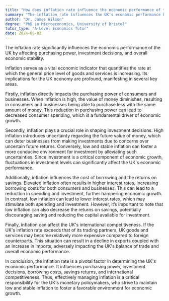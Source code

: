 ```yaml
---
title: "How does inflation rate influence the economic performance of the UK?"
summary: "The inflation rate influences the UK's economic performance by affecting purchasing power, investment decisions, and economic stability."
author: "Dr. James Wilson"
degree: "PhD in Microeconomics, University of Bristol"
tutor_type: "A-Level Economics Tutor"
date: 2024-06-02
---
```


The inflation rate significantly influences the economic performance of the UK by affecting purchasing power, investment decisions, and overall economic stability.

Inflation serves as a vital economic indicator that quantifies the rate at which the general price level of goods and services is increasing. Its implications for the UK economy are profound, manifesting in several key areas. 

Firstly, inflation directly impacts the purchasing power of consumers and businesses. When inflation is high, the value of money diminishes, resulting in consumers and businesses being able to purchase less with the same amount of money. This reduction in purchasing power can lead to decreased consumer spending, which is a fundamental driver of economic growth.

Secondly, inflation plays a crucial role in shaping investment decisions. High inflation introduces uncertainty regarding the future value of money, which can deter businesses from making investments due to concerns over uncertain future returns. Conversely, low and stable inflation can foster a more conducive environment for investment by alleviating such uncertainties. Since investment is a critical component of economic growth, fluctuations in investment levels can significantly affect the UK's economic performance.

Additionally, inflation influences the cost of borrowing and the returns on savings. Elevated inflation often results in higher interest rates, increasing borrowing costs for both consumers and businesses. This can lead to a reduction in spending and investment, further hampering economic growth. In contrast, low inflation can lead to lower interest rates, which may stimulate both spending and investment. However, it’s important to note that low inflation can also decrease the returns on savings, potentially discouraging saving and reducing the capital available for investment.

Finally, inflation can affect the UK's international competitiveness. If the UK's inflation rate exceeds that of its trading partners, UK goods and services may become relatively more expensive compared to foreign counterparts. This situation can result in a decline in exports coupled with an increase in imports, adversely impacting the UK's balance of trade and overall economic performance.

In conclusion, the inflation rate is a pivotal factor in determining the UK's economic performance. It influences purchasing power, investment decisions, borrowing costs, savings returns, and international competitiveness. Thus, effectively managing inflation is a critical responsibility for the UK's monetary policymakers, who strive to maintain low and stable inflation to foster a favorable environment for economic growth.
    